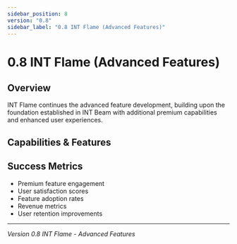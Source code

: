 ```yaml
---
sidebar_position: 8
version: "0.8"
sidebar_label: "0.8 INT Flame (Advanced Features)"
---
```



# 0.8 INT Flame (Advanced Features)

## Overview
INT Flame continues the advanced feature development, building upon the foundation established in INT Beam with additional premium capabilities and enhanced user experiences.

## Capabilities & Features

<VersionFeatureList version="0.8" />

## Success Metrics
- Premium feature engagement
- User satisfaction scores
- Feature adoption rates
- Revenue metrics
- User retention improvements

---

*Version 0.8 INT Flame - Advanced Features*
